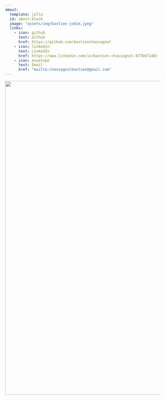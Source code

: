 ```yaml
---
about:
  template: jolla
  id: about-block
  image: "assets/img/bastien-jobim.jpeg"
  links:
    - icon: github
      text: Github
      href: https://github.com/bastienchassagnol
    - icon: linkedin
      text: LinkedIn
      href: https://www.linkedin.com/in/bastien-chassagnol-677b67140/
    - icon: envelope
      text: Email
      href: "mailto:chassagnolbastien@gmail.com"  
---
```


![](media/LOGO-GDR_BIMMM.png){width="1014"}



